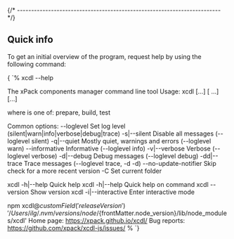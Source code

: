 



{/* ------------------------------------------------------------------------ */}

<Cli />

## Quick info

To get an initial overview of the program,
request help by using the following command:

<CodeBlock language="console"> {
`% xcdl --help

The xPack components manager command line tool
Usage: xcdl <command> [<subcommand>...] [<options> ...] [<args>...]

where <command> is one of:
  prepare, build, test

Common options:
  --loglevel <level>     Set log level (silent|warn|info|verbose|debug|trace)
  -s|--silent            Disable all messages (--loglevel silent)
  -q|--quiet             Mostly quiet, warnings and errors (--loglevel warn)
  --informative          Informative (--loglevel info)
  -v|--verbose           Verbose (--loglevel verbose)
  -d|--debug             Debug messages (--loglevel debug)
  -dd|--trace            Trace messages (--loglevel trace, -d -d)
  --no-update-notifier   Skip check for a more recent version
  -C <folder>            Set current folder

xcdl -h|--help           Quick help
xcdl <command> -h|--help Quick help on command
xcdl --version           Show version
xcdl -i|--interactive    Enter interactive mode

npm xcdl@${customField('releaseVersion')} '/Users/ilg/.nvm/versions/node/${frontMatter.node_version}/lib/node_modules/xcdl'
Home page: <https://xpack.github.io/xcdl/>
Bug reports: <https://github.com/xpack/xcdl-js/issues/>
%
`} </CodeBlock>
